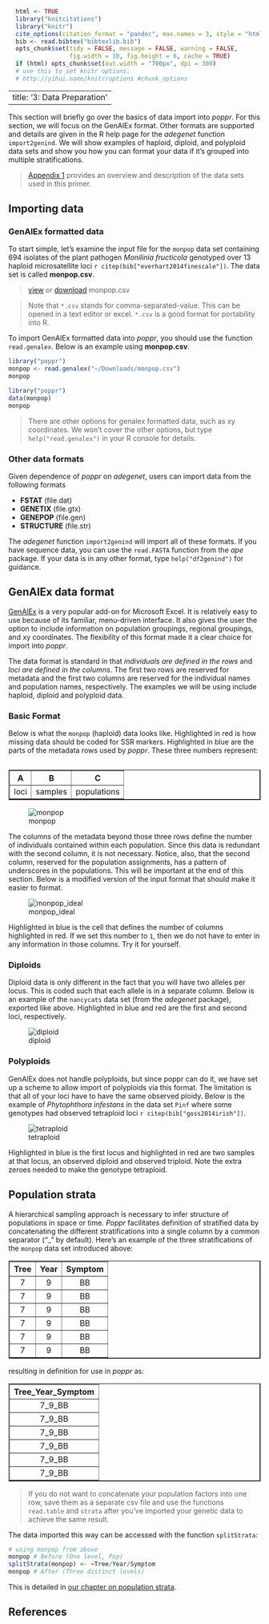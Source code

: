 ```r
  html <- TRUE
  library("knitcitations")
  library("knitr")
  cite_options(citation_format = "pandoc", max.names = 3, style = "html", hyperlink = "to.doc")
  bib <- read.bibtex("bibtexlib.bib")
  opts_chunk$set(tidy = FALSE, message = FALSE, warning = FALSE, 
                 fig.width = 10, fig.height = 6, cache = TRUE)
  if (html) opts_chunk$set(out.width = "700px", dpi = 300)
  # use this to set knitr options: 
  # http://yihui.name/knitr/options #chunk_options
```

---
title: '3: Data Preparation'
---

This section will briefly go over the basics of data import into *poppr*. For
this section, we will focus on the GenAlEx format. Other formats are supported
and details are given in the R help page for the *adegenet* function
`import2genind`. We will show examples of haploid, diploid, and polyploid data
sets and show you how you can format your data if it's grouped into multiple
stratifications.

> [Appendix 1](Data_sets.html) provides an overview and description of the data
> sets used in this primer.

Importing data
------

### GenAlEx formatted data

To start simple, let's examine the input file for the `monpop` data set
containing 694 isolates of the plant pathogen *Monilinia fructicola* genotyped
over 13 haploid microsatellite loci `r citep(bib["everhart2014finescale"])`. The
data set is called **monpop.csv**.

><a class="btn btn-info btn-sm" target = "blank" href="https://github.com/grunwaldlab/Population_Genetics_in_R/blob/master/monpop.csv" role="button">view</a> 
or
<a class="btn btn-primary btn-sm" target = "blank" href="http://grunwaldlab.github.io/Population_Genetics_in_R/monpop.csv" role="button"> download</a> monpop.csv

> Note that `*.csv` stands for comma-separated-value. This can be opened in a
> text editor or excel. `*.csv` is a good format for portability into R.

To import GenAlEx formatted data into *poppr*, you should use the function
`read.genalex`. Below is an example using **monpop.csv**.

```r
library("poppr")
monpop <- read.genalex("~/Downloads/monpop.csv")
monpop
```

```r
library("poppr")
data(monpop)
monpop
```

> There are other options for genalex formatted data, such as xy coordinates. We
> won't cover the other options, but type `help("read.genalex")` in your R
> console for details.

### Other data formats

Given dependence of *poppr* on *adegenet*, users can import data from the following formats

- **FSTAT** (file.dat)
- **GENETIX** (file.gtx)
- **GENEPOP** (file.gen)
- **STRUCTURE** (file.str)

The *adegenet* function `import2genind` will import all of these formats. 
If you have sequence data, you can use the `read.FASTA` function from the *ape* 
package. If your data is in any other format, type `help("df2genind")` for guidance.

GenAlEx data format
----

[GenAlEx](http://biology-assets.anu.edu.au/GenAlEx/Welcome.html) is a very
popular add-on for Microsoft Excel. It is relatively easy to use because of its
familiar, menu-driven interface. It also gives the user the option to include
information on population groupings, regional groupings, and xy coordinates. The
flexibility of this format made it a clear choice for import into *poppr*.

The data format is standard in that *individuals are defined in the rows* and
*loci are defined in the columns*. The first two rows are reserved for metadata
and the first two columns are reserved for the individual names and population
names, respectively. The examples we will be using include haploid, diploid and
polyploid data.

### Basic Format

Below is what the `monpop` (haploid) data looks like. Highlighted in red is
how missing data should be coded for SSR markers. Highlighted in blue are
the parts of the metadata rows used by *poppr*. These three numbers represent:

<table align="left" cellpadding=20 border=2>
<thead>
<tr>
<th class="col-xs-3">A</th>
<th class="col-xs-3">B</th>
<th class="col-xs-3">C</th>
</tr>
</thead>
<tbody>
<tr>
<td class="text-center">loci</td>
<td class="text-center">samples</td>
<td class="text-center">populations</td>
</tr>
</tbody>
</table>

![monpop](images/monpop.png)

The columns of the metadata beyond those three rows define the number of
individuals contained within each population. Since this data is redundant with
the second column, it is not necessary. Notice, also, that the second column,
reserved for the population assignments, has a pattern of underscores in the
populations. This will be important at the end of this section. Below is a
modified version of the input format that should make it easier to format.

![monpop_ideal](images/monpop_ideal.png)

Highlighted in blue is the cell that defines the number of columns highlighted
in red. If we set this number to `1`, then we do not have to enter in any
information in those columns. Try it for yourself.

### Diploids

Diploid data is only different in the fact that you will have two alleles
per locus. This is coded such that each allele is in a separate
column. Below is an example of the `nancycats` data set (from the *adegenet*
package), exported like above. Highlighted in blue and red are the first and 
second loci, respectively.

![diploid](images/diploid.png)

### Polyploids

GenAlEx does not handle polyploids, but since poppr can do it, we have set up a
scheme to allow import of polyploids via this format. The limitation is that all
of your loci have to have the same observed ploidy. Below is the example of
*Phytophthora infestans* in the data set `Pinf` where some genotypes had
observed tetraploid loci `r citep(bib["goss2014irish"])`.

![tetraploid](images/tetraploid.png)

Highlighted in blue is the first locus and highlighted in red are two samples at
that locus, an observed diploid and observed triploid. Note the extra zeroes
needed to make the genotype tetraploid.


Population strata
----

A hierarchical sampling approach is necessary to infer structure of populations
in space or time. *Poppr* facilitates definition of stratified data by
concatenating the different stratifications into a single column by a common
separator ("\_" by default). Here's an example of the three stratifications
of the `monpop` data set introduced above:


<table border=2 cellpadding=20 align=center>
<tr> <th class="col-xs3"> 
Tree
</th> <th class="col-xs3"> 
Year
</th> <th class="col-xs3"> 
Symptom
</th>  </tr>
  <tr> <td align="center"> 
7
</td> <td align="center"> 
9
</td> <td align="center"> 
BB
</td> </tr>
  <tr> <td align="center"> 
7
</td> <td align="center"> 
9
</td> <td align="center"> 
BB
</td> </tr>
  <tr> <td align="center"> 
7
</td> <td align="center"> 
9
</td> <td align="center"> 
BB
</td> </tr>
  <tr> <td align="center"> 
7
</td> <td align="center"> 
9
</td> <td align="center"> 
BB
</td> </tr>
  <tr> <td align="center"> 
7
</td> <td align="center"> 
9
</td> <td align="center"> 
BB
</td> </tr>
  <tr> <td align="center"> 
7
</td> <td align="center"> 
9
</td> <td align="center"> 
BB
</td> </tr>
</table>

resulting in definition for use in *poppr* as:

<!-- html table generated in R 3.1.2 by xtable 1.7-4 package -->
<!-- Fri Jan  9 20:12:57 2015 -->
<table border=2 cellpadding=20 align=center>
<tr> <th class="col-xs3"> 
Tree_Year_Symptom
</th>  </tr>
  <tr> <td align="center"> 
7_9_BB
</td> </tr>
  <tr> <td align="center"> 
7_9_BB
</td> </tr>
  <tr> <td align="center"> 
7_9_BB
</td> </tr>
  <tr> <td align="center"> 
7_9_BB
</td> </tr>
  <tr> <td align="center"> 
7_9_BB
</td> </tr>
  <tr> <td align="center"> 
7_9_BB
</td> </tr>
</table>



> If you do not want to concatenate your population factors into one row,
save them as a separate csv file and use the functions `read.table` and `strata`
after you've imported your genetic data to achieve the same result.

The data imported this way can be accessed with the function `splitStrata`:

```r
# using monpop from above
monpop # Before (One level, Pop)
splitStrata(monpop) <- ~Tree/Year/Symptom
monpop # After (Three distinct levels)
```

This is detailed in [our chapter on population strata](Population_Strata.html).

References
----------

<!------>